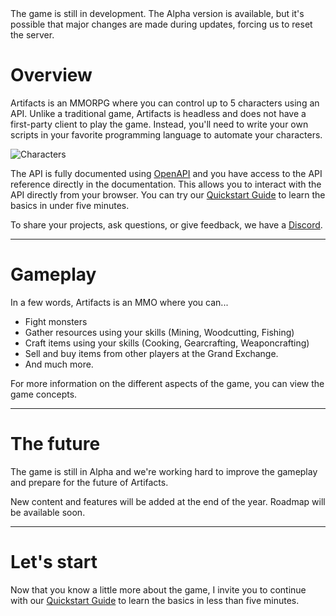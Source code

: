 

<Callout type="warning" emoji="⚠️">
The game is still in development. The Alpha version is available, but it's possible that major changes are made during updates, forcing us to reset the server.
</Callout>

# Overview
 
Artifacts is an MMORPG where you can control up to 5 characters using an API. Unlike a traditional game, Artifacts is headless and does not have a first-party client to play the game. Instead, you'll need to write your own scripts in your favorite programming language to automate your characters.

![Characters](https://api.artifactsmmo.com/images/docs/characters.png)

The API is fully documented using [OpenAPI](https://api.artifactsmmo.com/docs/#/) and you have access to the API reference directly in the documentation. This allows you to interact with the API directly from your browser. You can try our [Quickstart Guide](/quickstart/new_account) to learn the basics in under five minutes.
  
<Cards>
  <Card title="Quickstart" href="/quickstart/new_account" />
  <Card title="Database" href="https://artifactsmmo.com/databases" />
  <Card title="API Reference" href="https://api.artifactsmmo.com/docs/#/" />
</Cards> 

To share your projects, ask questions, or give feedback, we have a [Discord](https://discord.gg/prEBQ8a6Vs). 


***

# Gameplay

In a few words, Artifacts is an MMO where you can...

*   Fight monsters
*   Gather resources using your skills (Mining, Woodcutting, Fishing)
*   Craft items using your skills (Cooking, Gearcrafting, Weaponcrafting)
*   Sell and buy items from other players at the Grand Exchange.
*   And much more.

For more information on the different aspects of the game, you can view the game concepts.

***

# The future

The game is still in Alpha and we're working hard to improve the gameplay and prepare for the future of Artifacts.&#x20;

New content and features will be added at the end of the year.&#x20;
Roadmap will be available soon.

***

# Let's start

Now that you know a little more about the game, I invite you to continue with our [Quickstart Guide](/quickstart/new_account) to learn the basics in less than five minutes.
